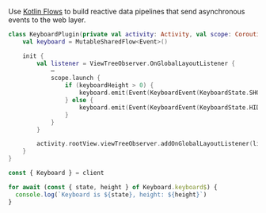 Use [Kotlin Flows](https://developer.android.com/kotlin/flow) to build reactive
data pipelines that send asynchronous events to the web layer.

```kotlin
class KeyboardPlugin(private val activity: Activity, val scope: CoroutineScope) {
    val keyboard = MutableSharedFlow<Event>()

    init {
        val listener = ViewTreeObserver.OnGlobalLayoutListener {
            ⋯
            scope.launch {
                if (keyboardHeight > 0) {
                    keyboard.emit(Event(KeyboardEvent(KeyboardState.SHOWN, keyboardHeight)))
                } else {
                    keyboard.emit(Event(KeyboardEvent(KeyboardState.HIDDEN, 0)))
                }
            }
        }

        activity.rootView.viewTreeObserver.addOnGlobalLayoutListener(listener)
    }
}
```

```typescript
const { Keyboard } = client

for await (const { state, height } of Keyboard.keyboard$) {
  console.log(`Keyboard is ${state}, height: ${height}`)
}
```
